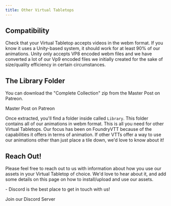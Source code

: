 ```yaml
---
title: Other Virtual Tabletops
---
```






## Compatibility
Check that your Virtual Tabletop accepts videos in the webm format.
If you know it uses a Unity-based system, it should work for at least 90% of our animations. 
Unity only accepts VP8 encoded webm files and we have converted a lot of our Vp9 encoded files we initially created for the sake of size/quality efficiency in certain circumstances.

## The Library Folder
You can download the "Complete Collection" zip from the Master Post on Patreon.

<LinkButton href="https://www.patreon.com/posts/56246490/" icon="patreon">Master Post on Patreon</LinkButton>

Once extracted, you'll find a folder inside called ``Library``. This folder contains all of our animations in webm format. This is all you need for other Virtual Tabletops. 
Our focus has been on FoundryVTT because of the capabilities it offers in terms of animation. If other VTTs offer a way to use our animations other than just place a tile down, we'd love to know about it! 

## Reach Out!
Please feel free to reach out to us with information about how you use our assets in your Virtual Tabletop of choice. We'd love to hear about it, and add some details on this page on how to install/upload and use our assets.

<Aside type="note" title="Note">
- Discord is the best place to get in touch with us!

<LinkButton href="https://discord.gg/gmd8MAPX4m" icon="discord">Join our Discord Server</LinkButton>

</Aside>